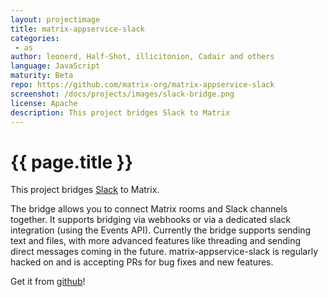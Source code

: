 ```yaml
---
layout: projectimage
title: matrix-appservice-slack
categories: 
 - as
author: leonerd, Half-Shot, illicitonion, Cadair and others
language: JavaScript
maturity: Beta
repo: https://github.com/matrix-org/matrix-appservice-slack
screenshot: /docs/projects/images/slack-bridge.png
license: Apache
description: This project bridges Slack to Matrix
---
```


# {{ page.title }}

This project bridges [Slack](https://slack.com) to Matrix.

The bridge allows you to connect Matrix rooms and Slack channels together. It supports bridging via webhooks or via a dedicated slack integration (using the Events API). Currently the bridge supports sending text and files, with more advanced features like threading and sending direct messages coming in the future. matrix-appservice-slack is regularly hacked on and is accepting PRs for bug fixes and new features.

Get it from [github](https://github.com/matrix-org/matrix-appservice-slack)!
